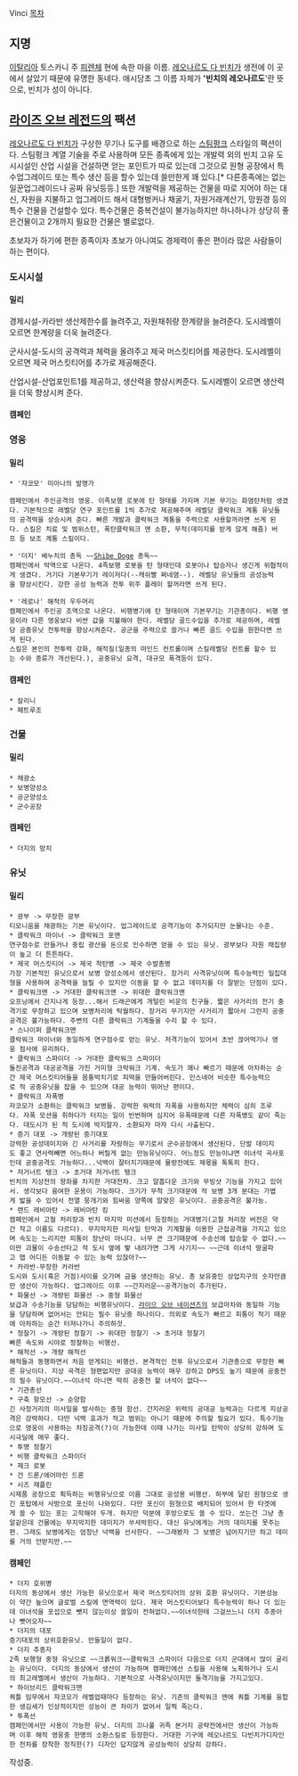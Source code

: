 Vinci
[[목차]]
== 지명 ==
[[이탈리아]] 토스카니 주 [[피렌체]] 현에 속한 마을 이름. [[레오나르도 다 빈치]]가 생전에 이 곳에서 살았기 때문에 유명한 동네다. 애시당초 그 이름 자체가 ''''빈치의 레오나르도''''란 뜻으로, 빈치가 성이 아니다.

== [[라이즈 오브 레전드]]의 팩션 ==
[[레오나르도 다 빈치]]가 구상한 무기나 도구를 배경으로 하는 [[스팀펑크]] 스타일의 팩션이다.
스팀펑크 계열 기술을 주로 사용하며 모든 종족에게 있는 개발력 외의 빈치 고유 도시시설인 산업 시설을 건설하면 얻는 포인트가 따로 있는데 그것으로 원형 공장에서 특수업그레이드 또는 특수 생산 등을 할수 있는데 쓸만한게 꽤 있다.[* 다른종족에는 없는 일꾼업그레이드나 공짜 유닛등등.] 또한 개발력을 제공하는 건물을 따로 지어야 하는 대신, 자원을 지불하고 업그레이드 해서 대형벙커나 채굴기, 자원거래계산기, 망원경 등의 특수 건물을 건설할수 있다. 특수건물은 중복건설이 불가능하지만 하나하나가 상당히 좋은건물이고 2개까지 필요한 건물은 별로없다. 

초보자가 하기에 편한 종족이자 초보가 아니여도 경제력이 좋은 편이라 많은 사람들이 하는 편이다.

=== 도시시설 ===
==== 밀리 ====
경제시설-카라반 생산제한수를 늘려주고, 자원채취량 한계량을 늘려준다. 도시레벨이 오르면 한계량을 더욱 늘려준다.

군사시설-도시의 공격력과 체력을 올려주고 제국 머스킷티어를 제공한다. 도시레벨이 오르면 제국 머스킷티어를 추가로 제공해준다.

산업시설-산업포인트1를 제공하고, 생산력을 향상시켜준다. 도시레벨이 오르면 생산력을 더욱 향상시켜 준다.
==== 캠페인 ====

=== 영웅 ===
==== 밀리 ====
 * '쟈코모' 미아나의 발명가

 캠페인에서 주인공격의 영웅. 이족보행 로봇에 탄 형태를 가지며 기본 무기는 화염탄처럼 생겼다. 기본적으로 레벨당 연구 포인트를 1씩 추가로 제공해주며 레벨당 클락워크 계통 유닛들의 공격력을 상승시켜 준다. 빠른 개발과 클락워크 계통을 주력으로 사용할꺼라면 쓰게 된다. 스킬은 치료 및 범위스턴, 폭탄클락워크 맨 소환, 무적(데미지를 받게 않게 해줌) 버프 등 보조 계통 스킬이다.

 * '더지' 베누치의 총독 ~~[[Shibe Doge]] 총독~~
 캠페인에서 악역으로 나온다. 4족보행 로봇을 탄 형태인데 로봇이나 탑승자나 생긴게 위협적이게 생겼다. 거기다 기본무기가 레이저다(--캐쉬빨 쩌네염--). 레벨당 유닛들의 공성능력을 향상시킨다. 강한 공성 능력과 전투 위주 플레이 할꺼라면 쓰게 된다.

 * '레로나' 해적의 우두머리
 캠페인에서 주인공 조역으로 나온다. 비행병기에 탄 형태이며 기본무기는 기관총이다. 비행 영웅이라 다른 영웅보다 비싼 값을 지불해야 한다. 레벨당 골드수입을 추가로 제공하며, 레벨당 공중유닛 전투력을 향상시켜준다. 공군을 주력으로 쓸거나 빠른 골드 수입을 원한다면 쓰게 된다.
 스킬은 본인의 전투력 강화, 해적질(일종의 마인드 컨트롤이며 스킬레벨당 컨트롤 할수 있는 수와 종류가 개선된다.), 공중유닛 요격, 대규모 폭격등이 있다.

==== 캠페인 ====
 * 칼리니
 * 페트루조

=== 건물 ===
==== 밀리 ====
 * 채광소
 * 보병양성소
 * 공군양성소
 * 군수공장
==== 캠페인 ====
 * 더지의 망치

=== 유닛 ===
==== 밀리 ====
 * 광부 -> 무장한 광부
 티모니움을 채광하는 기본 유닛이다. 업그레이드로 공격기능이 추가되지만 눈물나는 수준.
 * 클락워크 마이너 -> 클락워크 포맨
 연구점수로 만들거나 중립 광산을 돈으로 인수하면 얻을 수 있는 유닛. 광부보다 자원 채집량이 높고 더 튼튼하다. 
 * 제국 머스킷티어 -> 제국 척탄병 -> 제국 수발총병
 가장 기본적인 유닛으로서 보병 양성소에서 생산된다. 장거리 사격유닛이며 특수능력인 밀집대형을 사용하여 공격력을 늘릴 수 있지만 이동을 할 수 없고 데미지를 더 잘받는 단점이 있다.
 * 클락워크맨 -> 거대한 클락워크맨 -> 위대한 클락워크맨
 오프닝에서 간지나게 등장...해서 드래곤에게 개털린 비운의 친구들. 짧은 사거리의 전기 충격기로 무장하고 있으며 보병처리에 탁월하다. 장거리 무기지만 사거리가 짧아서 그런지 공중공격은 불가능하다. 주변의 다른 클락워크 기계들을 수리 할 수 있다.
 * 스나이퍼 클락워크맨
 클락워크 마이너와 동일하게 연구점수로 얻는 유닛. 저격기능이 있어서 초반 끊어먹기나 영웅 점사에 유리하다.
 * 클락워크 스파이더 -> 거대한 클락워크 스파이더
 돌진공격과 대공공격을 가진 거미형 크락워크 기계. 속도가 꽤나 빠르기 때문에 아차하는 순간 제국 머스킷티어들을 몸통박치기로 피떡을 만들어버린다. 인스네어 비슷한 특수능력으로 적 공중유닛을 잡을 수 있으며 대공 능력이 뛰어난 편이다.
 * 클락워크 자폭병
 자코모가 소환하는 클락워크 보병들. 강력한 워력의 자폭을 사용하지만 체력이 심히 조루다. 자폭 모션을 취하다가 터지는 일이 빈번하며 심지어 유폭때문에 다른 자폭병도 같이 죽는다. 대도시가 된 적 도시에 박지말자. 소환되자 마자 다시 사출된다.
 * 증기 대포 -> 개량된 증기대포
 강력한 공성데미지와 긴 사거리를 자랑하는 무기로서 군수공장에서 생산된다. 단발 데미지도 좋고 연사력빼면 어느하나 버릴게 없는 만능유닛이다. 어느정도 만능이냐면 이녀석 곡사포인데 공중공격도 가능하다...넉백이 잘터지기때문에 물량전에도 제몫을 톡톡히 한다.
 * 저거너트 탱크 -> 초거대 저거너트 탱크
 빈치의 지상전의 왕좌를 차지한 거대전차. 크고 알흠다운 크기와 무빙샷 기능을 가지고 있어서. 생각보다 융여한 운용이 가능하다. 크기가 무척 크기대문에 적 보병 3개 분대는 가볍게 밟을 수 있어서 전열 뭉개기와 힘싸움 양쪽에 알맞은 유닛이다. 공중공격은 불가능.
 * 랜드 레비아탄 -> 레비아탄 킹
 캠페인에서 고철 처리장과 빈치 마지막 미션에서 등장하는 거대병기(고철 처리장 버전은 약간 작고 이름도 다르다). 무지막지한 미사일 탄막과 기계팔을 이용한 근접공격을 가지고 있으며 속도는 느리지만 피통이 장난이 아니다. 너무 큰 크기때문에 수송선에 탑승할 수 없다.~~이딴 괴물이 수송선타고 적 도시 옆에 뙇 내려가면 그게 사기지~~ ~~근데 이녀석 땅굴파고 맵 어디든 이동할 수 있는 능력 있잖아?~~
 * 카라반-무장한 카라반
 도시와 도시(혹은 거점)사이를 오가며 금을 생산하는 유닛. 총 보유중인 상업지구의 숫자만큼만 생산이 가능하다. 업그레이드 이후 ~~간지러운~~공격기능이 추가된다.
 * 화물선 -> 개량된 화물선 -> 중형 화물선
 보급과 수송기능을 당담하는 비행유닛이다. [[라이으 오브 네이션즈]]의 보급마차와 동일하 기능을 당담하며 없어서는 안되는 필수 유닛중 하나이다. 의외로 속도가 빠르고 피통이 적기 때문에 아차하는 순간 터져나가니 주의하것.
 * 정찰기 -> 개량된 정찰기 -> 위대한 정찰기 -> 초거대 정찰기
 빠른 속도와 시야로 정찰하는 비행선.
 * 해적선 -> 개량 해적선
 해적들과 동행하면서 처음 얻게되는 비행선. 본격적인 전투 유닛으로서 기관총으로 무장한 빠른 유닛이다. 지상 곡격은 형편없지만 공대공 능력이 매우 강하고 DPS도 높기 때문에 공중전의 필수 유닛이다.~~이녀석 아니면 딱히 공중전 할 녀석이 없다~~
 * 기관총선
 * 구축 항모선 -> 순양함
 긴 사정거리의 미사일을 발사하는 중형 함선. 간지러운 위력의 공대공 능력과는 다르게 지상공격은 강력하다. 다만 넉백 효과가 적고 범위는 아니기 때문에 주의할 필요가 있다. 특수기능으로 영웅이 사용하는 차징공격(?)이 가능한데 이때 나가는 미사일 탄막이 상당히 강하며 도시극딜에 매우 좋다.
 * 투명 정찰기
 * 비행 클락워크 스파이더
 * 제크 로봇
 * 건 드론/에어마인 드론
 * 시즈 재플린
 시제품 공장으로 획득하는 비행유닛으로 이름 그대로 공성용 비행선. 하부에 달린 원형으로 생긴 포탑에서 사방으로 포신이 나와있다. 다만 포신이 원형으로 배치되어 있어서 한 타겟에게 쏠 수 있는 포는 고작해야 두개. 하지만 덕분에 후방으로도 쏠 수 있다. 쏘는건 그냥 총알같은데 건물에는 무지막지한 데미지가 쑤셔박힌다. 대신 유닛에게는 거의 데미지를 못주는편. 그래도 보병에게는 엄청난 넉백을 선사한다. ~~그래봤자 그 보병은 넘어지기만 하고 데미를 거의 안받지만.~~

==== 캠페인 ====
 * 더지 호위병
 더지의 동상에서 생산 가능한 유닛으로서 제국 머스킷티어의 상위 호환 유닛이다. 기본성능이 약간 높으며 글로벌 스킬에 면역력이 있다. 제국 머스킷티어보다 특수능력이 하나 더 있는데 이녀석을 포섭으로 뺏지 않는이상 쓸일이 전혀없다.~~이녀석한테 그걸쓰느니 더지 추종아나 뺏어오자~~
 * 더지의 대포
 증기대포의 상위호환유닛. 만들일이 없다.
 * 더지 추종자
 2족 보행형 중형 유닛으로 ~~크롥워크~~클락워크 스파이더 다음으로 더지 군대에서 많이 굴리는 유닛이다. 더지의 동상에서 생산이 가능하며 캠페인에선 스킬을 사용해 노획하거나 도시의 최고레벨에서 생산이 가능하다. 기본적으로 사격유닛이지만 돌격기능을 가지고있다.
 * 하이브리드 클락워크맨
 쿼틀 임무에서 쟈코모가 레벨업때마다 등장하는 유닛. 기존의 클락워크 맨에 쿼틀 기계를 융합한 생김세가 인상적이지만 성능이 큰 차이가 없어서 일찍 죽는다.
 * 투폭선
 캠페인에서만 사용이 가능한 유닛. 더지의 끄나풀 귀족 본거지 공략전에서만 생산이 가능하며 이후 해적 영웅중 한명의 소환스킬로 등장한다. 거대한 기구에 레오나르도 다빈치가디자인한 전차를 장착한 정직한(?) 디자인 답지않게 공성능력이 상당히 강하다.

작성중.
